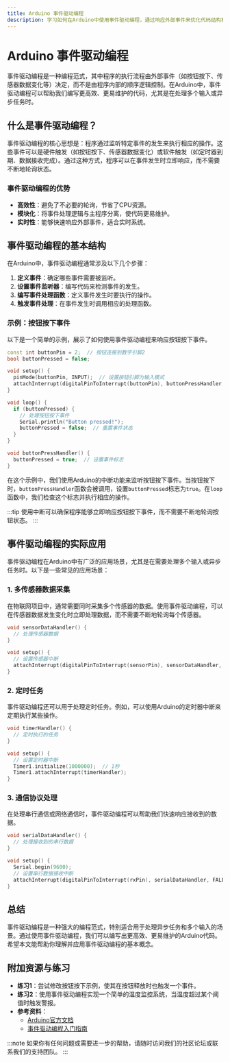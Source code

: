 ```yaml
---
title: Arduino 事件驱动编程
description: 学习如何在Arduino中使用事件驱动编程，通过响应外部事件来优化代码结构和性能。
---
```


# Arduino 事件驱动编程

事件驱动编程是一种编程范式，其中程序的执行流程由外部事件（如按钮按下、传感器数据变化等）决定，而不是由程序内部的顺序逻辑控制。在Arduino中，事件驱动编程可以帮助我们编写更高效、更易维护的代码，尤其是在处理多个输入或异步任务时。

## 什么是事件驱动编程？

事件驱动编程的核心思想是：程序通过监听特定事件的发生来执行相应的操作。这些事件可以是硬件触发（如按钮按下、传感器数据变化）或软件触发（如定时器到期、数据接收完成）。通过这种方式，程序可以在事件发生时立即响应，而不需要不断地轮询状态。

### 事件驱动编程的优势

- **高效性**：避免了不必要的轮询，节省了CPU资源。
- **模块化**：将事件处理逻辑与主程序分离，使代码更易维护。
- **实时性**：能够快速响应外部事件，适合实时系统。

## 事件驱动编程的基本结构

在Arduino中，事件驱动编程通常涉及以下几个步骤：

1. **定义事件**：确定哪些事件需要被监听。
2. **设置事件监听器**：编写代码来检测事件的发生。
3. **编写事件处理函数**：定义事件发生时要执行的操作。
4. **触发事件处理**：在事件发生时调用相应的处理函数。

### 示例：按钮按下事件

以下是一个简单的示例，展示了如何使用事件驱动编程来响应按钮按下事件。

```cpp
const int buttonPin = 2;  // 按钮连接到数字引脚2
bool buttonPressed = false;

void setup() {
  pinMode(buttonPin, INPUT);  // 设置按钮引脚为输入模式
  attachInterrupt(digitalPinToInterrupt(buttonPin), buttonPressHandler, RISING);  // 设置中断监听
}

void loop() {
  if (buttonPressed) {
    // 处理按钮按下事件
    Serial.println("Button pressed!");
    buttonPressed = false;  // 重置事件状态
  }
}

void buttonPressHandler() {
  buttonPressed = true;  // 设置事件标志
}
```

在这个示例中，我们使用Arduino的中断功能来监听按钮按下事件。当按钮按下时，`buttonPressHandler`函数会被调用，设置`buttonPressed`标志为`true`。在`loop`函数中，我们检查这个标志并执行相应的操作。

:::tip
使用中断可以确保程序能够立即响应按钮按下事件，而不需要不断地轮询按钮状态。
:::

## 事件驱动编程的实际应用

事件驱动编程在Arduino中有广泛的应用场景，尤其是在需要处理多个输入或异步任务时。以下是一些常见的应用场景：

### 1. 多传感器数据采集

在物联网项目中，通常需要同时采集多个传感器的数据。使用事件驱动编程，可以在传感器数据发生变化时立即处理数据，而不需要不断地轮询每个传感器。

```cpp
void sensorDataHandler() {
  // 处理传感器数据
}

void setup() {
  // 设置传感器中断
  attachInterrupt(digitalPinToInterrupt(sensorPin), sensorDataHandler, CHANGE);
}
```

### 2. 定时任务

事件驱动编程还可以用于处理定时任务。例如，可以使用Arduino的定时器中断来定期执行某些操作。

```cpp
void timerHandler() {
  // 定时执行的任务
}

void setup() {
  // 设置定时器中断
  Timer1.initialize(1000000);  // 1秒
  Timer1.attachInterrupt(timerHandler);
}
```

### 3. 通信协议处理

在处理串行通信或网络通信时，事件驱动编程可以帮助我们快速响应接收到的数据。

```cpp
void serialDataHandler() {
  // 处理接收到的串行数据
}

void setup() {
  Serial.begin(9600);
  // 设置串行数据接收中断
  attachInterrupt(digitalPinToInterrupt(rxPin), serialDataHandler, FALLING);
}
```

## 总结

事件驱动编程是一种强大的编程范式，特别适合用于处理异步任务和多个输入的场景。通过使用事件驱动编程，我们可以编写出更高效、更易维护的Arduino代码。希望本文能帮助你理解并应用事件驱动编程的基本概念。

## 附加资源与练习

- **练习1**：尝试修改按钮按下示例，使其在按钮释放时也触发一个事件。
- **练习2**：使用事件驱动编程实现一个简单的温度监控系统，当温度超过某个阈值时触发警报。
- **参考资料**：
  - [Arduino官方文档](https://www.arduino.cc/reference/en/)
  - [事件驱动编程入门指南](https://en.wikipedia.org/wiki/Event-driven_programming)

:::note
如果你有任何问题或需要进一步的帮助，请随时访问我们的社区论坛或联系我们的支持团队。
:::